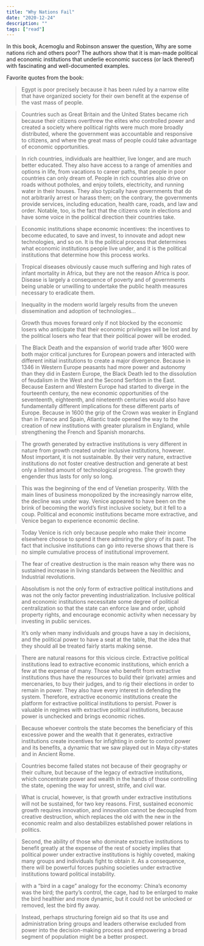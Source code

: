 ```yaml
---
title: "Why Nations Fail"
date: "2020-12-24"
description: ""
tags: ["read"]
---
```


In this book, Acemoglu and Robinson answer the question, Why are some nations rich and others poor? The authors show that it is man-made political and economic institutions that underlie economic success (or lack thereof) with fascinating and well-documented examples.

Favorite quotes from the book:

> Egypt is poor precisely because it has been ruled by a narrow elite that have organized society for their own benefit at the expense of the vast mass of people.

> Countries such as Great Britain and the United States became rich because their citizens overthrew the elites who controlled power and created a society where political rights were much more broadly distributed, where the government was accountable and responsive to citizens, and where the great mass of people could take advantage of economic opportunities.

> In rich countries, individuals are healthier, live longer, and are much better educated. They also have access to a range of amenities and options in life, from vacations to career paths, that people in poor countries can only dream of. People in rich countries also drive on roads without potholes, and enjoy toilets, electricity, and running water in their houses. They also typically have governments that do not arbitrarily arrest or harass them; on the contrary, the governments provide services, including education, health care, roads, and law and order. Notable, too, is the fact that the citizens vote in elections and have some voice in the political direction their countries take.

> Economic institutions shape economic incentives: the incentives to become educated, to save and invest, to innovate and adopt new technologies, and so on. It is the political process that determines what economic institutions people live under, and it is the political institutions that determine how this process works.

> Tropical diseases obviously cause much suffering and high rates of infant mortality in Africa, but they are not the reason Africa is poor. Disease is largely a consequence of poverty and of governments being unable or unwilling to undertake the public health measures necessary to eradicate them.

> Inequality in the modern world largely results from the uneven dissemination and adoption of technologies...

> Growth thus moves forward only if not blocked by the economic losers who anticipate that their economic privileges will be lost and by the political losers who fear that their political power will be eroded.

> The Black Death and the expansion of world trade after 1600 were both major critical junctures for European powers and interacted with different initial institutions to create a major divergence. Because in 1346 in Western Europe peasants had more power and autonomy than they did in Eastern Europe, the Black Death led to the dissolution of feudalism in the West and the Second Serfdom in the East. Because Eastern and Western Europe had started to diverge in the fourteenth century, the new economic opportunities of the seventeenth, eighteenth, and nineteenth centuries would also have fundamentally different implications for these different parts of Europe. Because in 1600 the grip of the Crown was weaker in England than in France and Spain, Atlantic trade opened the way to the creation of new institutions with greater pluralism in England, while strengthening the French and Spanish monarchs.

> The growth generated by extractive institutions is very different in nature from growth created under inclusive institutions, however. Most important, it is not sustainable. By their very nature, extractive institutions do not foster creative destruction and generate at best only a limited amount of technological progress. The growth they engender thus lasts for only so long.

> This was the beginning of the end of Venetian prosperity. With the main lines of business monopolized by the increasingly narrow elite, the decline was under way. Venice appeared to have been on the brink of becoming the world’s first inclusive society, but it fell to a coup. Political and economic institutions became more extractive, and Venice began to experience economic decline.

> Today Venice is rich only because people who make their income elsewhere choose to spend it there admiring the glory of its past. The fact that inclusive institutions can go into reverse shows that there is no simple cumulative process of institutional improvement.

> The fear of creative destruction is the main reason why there was no sustained increase in living standards between the Neolithic and Industrial revolutions.

> Absolutism is not the only form of extractive political institutions and was not the only factor preventing industrialization. Inclusive political and economic institutions necessitate some degree of political centralization so that the state can enforce law and order, uphold property rights, and encourage economic activity when necessary by investing in public services.

> It’s only when many individuals and groups have a say in decisions, and the political power to have a seat at the table, that the idea that they should all be treated fairly starts making sense.

> There are natural reasons for this vicious circle. Extractive political institutions lead to extractive economic institutions, which enrich a few at the expense of many. Those who benefit from extractive institutions thus have the resources to build their (private) armies and mercenaries, to buy their judges, and to rig their elections in order to remain in power. They also have every interest in defending the system. Therefore, extractive economic institutions create the platform for extractive political institutions to persist. Power is valuable in regimes with extractive political institutions, because power is unchecked and brings economic riches.

> Because whoever controls the state becomes the beneficiary of this excessive power and the wealth that it generates, extractive institutions create incentives for infighting in order to control power and its benefits, a dynamic that we saw played out in Maya city-states and in Ancient Rome.

> Countries become failed states not because of their geography or their culture, but because of the legacy of extractive institutions, which concentrate power and wealth in the hands of those controlling the state, opening the way for unrest, strife, and civil war.

> What is crucial, however, is that growth under extractive institutions will not be sustained, for two key reasons. First, sustained economic growth requires innovation, and innovation cannot be decoupled from creative destruction, which replaces the old with the new in the economic realm and also destabilizes established power relations in politics.

> Second, the ability of those who dominate extractive institutions to benefit greatly at the expense of the rest of society implies that political power under extractive institutions is highly coveted, making many groups and individuals fight to obtain it. As a consequence, there will be powerful forces pushing societies under extractive institutions toward political instability.

> with a “bird in a cage” analogy for the economy: China’s economy was the bird; the party’s control, the cage, had to be enlarged to make the bird healthier and more dynamic, but it could not be unlocked or removed, lest the bird fly away.

> Instead, perhaps structuring foreign aid so that its use and administration bring groups and leaders otherwise excluded from power into the decision-making process and empowering a broad segment of population might be a better prospect.
